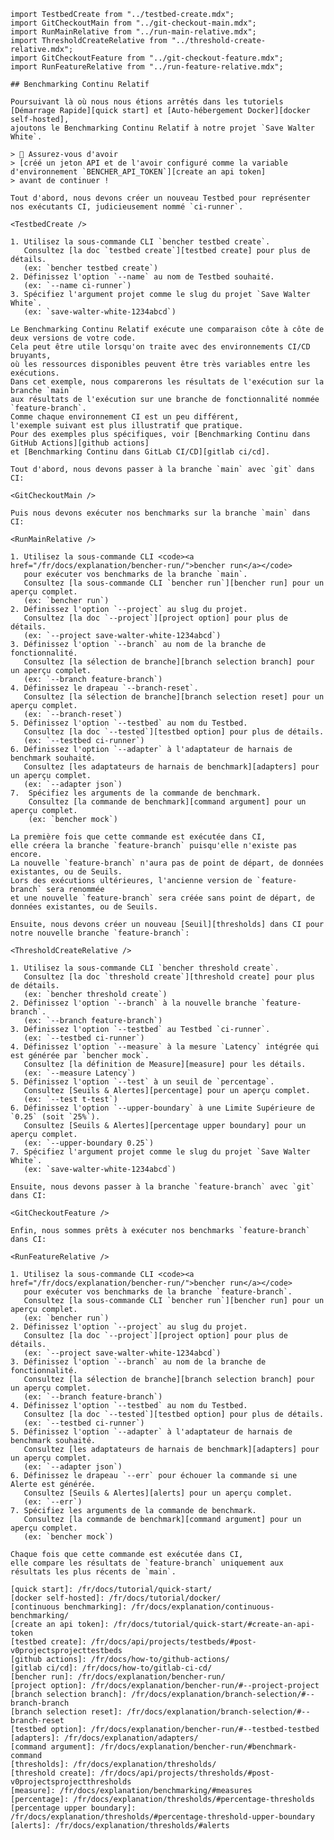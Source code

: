 ```mdx
import TestbedCreate from "../testbed-create.mdx";
import GitCheckoutMain from "../git-checkout-main.mdx";
import RunMainRelative from "../run-main-relative.mdx";
import ThresholdCreateRelative from "../threshold-create-relative.mdx";
import GitCheckoutFeature from "../git-checkout-feature.mdx";
import RunFeatureRelative from "../run-feature-relative.mdx";

## Benchmarking Continu Relatif

Poursuivant là où nous nous étions arrêtés dans les tutoriels
[Démarrage Rapide][quick start] et [Auto-hébergement Docker][docker self-hosted],
ajoutons le Benchmarking Continu Relatif à notre projet `Save Walter White`.

> 🐰 Assurez-vous d'avoir
> [créé un jeton API et de l'avoir configuré comme la variable d'environnement `BENCHER_API_TOKEN`][create an api token]
> avant de continuer !

Tout d'abord, nous devons créer un nouveau Testbed pour représenter nos exécutants CI, judicieusement nommé `ci-runner`.

<TestbedCreate />

1. Utilisez la sous-commande CLI `bencher testbed create`.
   Consultez [la doc `testbed create`][testbed create] pour plus de détails.
   (ex: `bencher testbed create`)
2. Définissez l'option `--name` au nom de Testbed souhaité.
   (ex: `--name ci-runner`)
3. Spécifiez l'argument projet comme le slug du projet `Save Walter White`.
   (ex: `save-walter-white-1234abcd`)

Le Benchmarking Continu Relatif exécute une comparaison côte à côte de deux versions de votre code.
Cela peut être utile lorsqu'on traite avec des environnements CI/CD bruyants,
où les ressources disponibles peuvent être très variables entre les exécutions.
Dans cet exemple, nous comparerons les résultats de l'exécution sur la branche `main`
aux résultats de l'exécution sur une branche de fonctionnalité nommée `feature-branch`.
Comme chaque environnement CI est un peu différent,
l'exemple suivant est plus illustratif que pratique.
Pour des exemples plus spécifiques, voir [Benchmarking Continu dans GitHub Actions][github actions]
et [Benchmarking Continu dans GitLab CI/CD][gitlab ci/cd].

Tout d'abord, nous devons passer à la branche `main` avec `git` dans CI:

<GitCheckoutMain />

Puis nous devons exécuter nos benchmarks sur la branche `main` dans CI:

<RunMainRelative />

1. Utilisez la sous-commande CLI <code><a href="/fr/docs/explanation/bencher-run/">bencher run</a></code>
   pour exécuter vos benchmarks de la branche `main`.
   Consultez [la sous-commande CLI `bencher run`][bencher run] pour un aperçu complet.
   (ex: `bencher run`)
2. Définissez l'option `--project` au slug du projet.
   Consultez [la doc `--project`][project option] pour plus de détails.
   (ex: `--project save-walter-white-1234abcd`)
3. Définissez l'option `--branch` au nom de la branche de fonctionnalité.
   Consultez [la sélection de branche][branch selection branch] pour un aperçu complet.
   (ex: `--branch feature-branch`)
4. Définissez le drapeau `--branch-reset`.
   Consultez [la sélection de branche][branch selection reset] pour un aperçu complet.
   (ex: `--branch-reset`)
5. Définissez l'option `--testbed` au nom du Testbed.
   Consultez [la doc `--tested`][testbed option] pour plus de détails.
   (ex: `--testbed ci-runner`)
6. Définissez l'option `--adapter` à l'adaptateur de harnais de benchmark souhaité.
   Consultez [les adaptateurs de harnais de benchmark][adapters] pour un aperçu complet.
   (ex: `--adapter json`)
7.  Spécifiez les arguments de la commande de benchmark.
    Consultez [la commande de benchmark][command argument] pour un aperçu complet.
    (ex: `bencher mock`)

La première fois que cette commande est exécutée dans CI,
elle créera la branche `feature-branch` puisqu'elle n'existe pas encore.
La nouvelle `feature-branch` n'aura pas de point de départ, de données existantes, ou de Seuils.
Lors des exécutions ultérieures, l'ancienne version de `feature-branch` sera renommée
et une nouvelle `feature-branch` sera créée sans point de départ, de données existantes, ou de Seuils.

Ensuite, nous devons créer un nouveau [Seuil][thresholds] dans CI pour notre nouvelle branche `feature-branch`:

<ThresholdCreateRelative />

1. Utilisez la sous-commande CLI `bencher threshold create`.
   Consultez [la doc `threshold create`][threshold create] pour plus de détails.
   (ex: `bencher threshold create`)
2. Définissez l'option `--branch` à la nouvelle branche `feature-branch`.
   (ex: `--branch feature-branch`)
3. Définissez l'option `--testbed` au Testbed `ci-runner`.
   (ex: `--testbed ci-runner`)
4. Définissez l'option `--measure` à la mesure `Latency` intégrée qui est générée par `bencher mock`.
   Consultez [la définition de Measure][measure] pour les détails.
   (ex: `--measure Latency`)
5. Définissez l'option `--test` à un seuil de `percentage`.
   Consultez [Seuils & Alertes][percentage] pour un aperçu complet.
   (ex: `--test t-test`)
6. Définissez l'option `--upper-boundary` à une Limite Supérieure de `0.25` (soit `25%`).
   Consultez [Seuils & Alertes][percentage upper boundary] pour un aperçu complet.
   (ex: `--upper-boundary 0.25`)
7. Spécifiez l'argument projet comme le slug du projet `Save Walter White`.
   (ex: `save-walter-white-1234abcd`)

Ensuite, nous devons passer à la branche `feature-branch` avec `git` dans CI:

<GitCheckoutFeature />

Enfin, nous sommes prêts à exécuter nos benchmarks `feature-branch` dans CI:

<RunFeatureRelative />

1. Utilisez la sous-commande CLI <code><a href="/fr/docs/explanation/bencher-run/">bencher run</a></code>
   pour exécuter vos benchmarks de la branche `feature-branch`.
   Consultez [la sous-commande CLI `bencher run`][bencher run] pour un aperçu complet.
   (ex: `bencher run`)
2. Définissez l'option `--project` au slug du projet.
   Consultez [la doc `--project`][project option] pour plus de détails.
   (ex: `--project save-walter-white-1234abcd`)
3. Définissez l'option `--branch` au nom de la branche de fonctionnalité.
   Consultez [la sélection de branche][branch selection branch] pour un aperçu complet.
   (ex: `--branch feature-branch`)
4. Définissez l'option `--testbed` au nom du Testbed.
   Consultez [la doc `--tested`][testbed option] pour plus de détails.
   (ex: `--testbed ci-runner`)
5. Définissez l'option `--adapter` à l'adaptateur de harnais de benchmark souhaité.
   Consultez [les adaptateurs de harnais de benchmark][adapters] pour un aperçu complet.
   (ex: `--adapter json`)
6. Définissez le drapeau `--err` pour échouer la commande si une Alerte est générée.
   Consultez [Seuils & Alertes][alerts] pour un aperçu complet.
   (ex: `--err`)
7. Spécifiez les arguments de la commande de benchmark.
   Consultez [la commande de benchmark][command argument] pour un aperçu complet.
   (ex: `bencher mock`)

Chaque fois que cette commande est exécutée dans CI,
elle compare les résultats de `feature-branch` uniquement aux résultats les plus récents de `main`.

[quick start]: /fr/docs/tutorial/quick-start/
[docker self-hosted]: /fr/docs/tutorial/docker/
[continuous benchmarking]: /fr/docs/explanation/continuous-benchmarking/
[create an api token]: /fr/docs/tutorial/quick-start/#create-an-api-token
[testbed create]: /fr/docs/api/projects/testbeds/#post-v0projectsprojecttestbeds
[github actions]: /fr/docs/how-to/github-actions/
[gitlab ci/cd]: /fr/docs/how-to/gitlab-ci-cd/
[bencher run]: /fr/docs/explanation/bencher-run/
[project option]: /fr/docs/explanation/bencher-run/#--project-project
[branch selection branch]: /fr/docs/explanation/branch-selection/#--branch-branch
[branch selection reset]: /fr/docs/explanation/branch-selection/#--branch-reset
[testbed option]: /fr/docs/explanation/bencher-run/#--testbed-testbed
[adapters]: /fr/docs/explanation/adapters/
[command argument]: /fr/docs/explanation/bencher-run/#benchmark-command
[thresholds]: /fr/docs/explanation/thresholds/
[threshold create]: /fr/docs/api/projects/thresholds/#post-v0projectsprojectthresholds
[measure]: /fr/docs/explanation/benchmarking/#measures
[percentage]: /fr/docs/explanation/thresholds/#percentage-thresholds
[percentage upper boundary]: /fr/docs/explanation/thresholds/#percentage-threshold-upper-boundary
[alerts]: /fr/docs/explanation/thresholds/#alerts
```